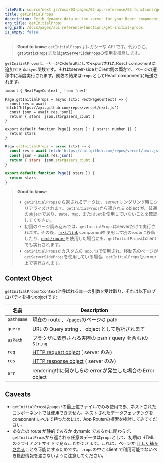 ```yaml
---
filePath: source/next.js/docs/03-pages/02-api-reference/02-functions/get-initial-props.mdx
title: getInitialProps
description: Fetch dynamic data on the server for your React component with getInitialProps.
org_title: getInitialProps
org_path: /docs/pages/api-reference/functions/get-initial-props
is_empty: false
---
```


> **Good to know**: `getInitialProps`はレガシーな API です。代わりに、[`getStaticProps`](/ja/javascript/next.js/v14/03-pages/01-building-your-application/03-data-fetching/01-get-static-props)または[`getServerSideProps`](/ja/javascript/next.js/v14/03-pages/01-building-your-application/03-data-fetching/03-get-server-side-props)の使用を推奨します。

`getInitialProps`は、ページのdefaultとしてexportされたReact componentに追加できる`async`関数です。それはserver-sideとClient側の両方で、ページの遷移中に再度実行されます。関数の結果は`props`としてReact componentに転送されます。

```tsx:pages/index.tsx
import { NextPageContext } from 'next'

Page.getInitialProps = async (ctx: NextPageContext) => {
  const res = await fetch('https://api.github.com/repos/vercel/next.js')
  const json = await res.json()
  return { stars: json.stargazers_count }
}

export default function Page({ stars }: { stars: number }) {
  return stars
}
```

```jsx:pages/index.js
Page.getInitialProps = async (ctx) => {
  const res = await fetch('https://api.github.com/repos/vercel/next.js')
  const json = await res.json()
  return { stars: json.stargazers_count }
}

export default function Page({ stars }) {
  return stars
}
```

> **Good to know**:
>
> - `getInitialProps`から返されるデータは、 server レンダリング時にシリアライズされます。`getInitialProps`から返される object が、普通の`Object`であり、`Date`、`Map`、または`Set`を使用していないことを確認してください。
> - 初回のページ読み込みでは、`getInitialProps`はserverだけで実行されます。その後、[`next/link`](/ja/javascript/next.js/v14/03-pages/02-api-reference/01-components/link) componentを使用して別のrouteに移動したり、[`next/router`](/ja/javascript/next.js/v14/03-pages/02-api-reference/02-functions/use-router)を使用した場合にも、`getInitialProps`はclientでも実行されます。
> - `getInitialProps`がカスタムの`_app.js`で使用され、移動先のページが`getServerSideProps`を使用している場合、`getInitialProps`もserver上で実行されます。

## Context Object

`getInitialProps`は`context`と呼ばれる単一の引数を受け取り、それは以下のプロパティを持つobjectです:

| 名前 | Description |
| ---------- | ----------------------------------------------------------------------------------------------------- |
| `pathname` | 現在の route 、`/pages`のページの path |
| `query` | URL の Query string 、 object として解析されます |
| `asPath` | ブラウザに表示される実際の path ( query を含む)の `String` |
| `req` | [HTTP request object](https://nodejs.org/api/http.html#http_class_http_incomingmessage) ( server のみ) |
| `res` | [HTTP response object](https://nodejs.org/api/http.html#http_class_http_serverresponse) ( server のみ) |
| `err` | rendering中に何かしらの error が発生した場合の Error object |

## Caveats

- `getInitialProps`は`pages/`の最上位ファイルでのみ使用でき、ネストされたコンポーネントでは使用できません。ネストされたデータフェッチングを component レベルで持つためには、[App Router](/ja/javascript/next.js/v14/02-app/01-building-your-application/02-data-fetching)の探索を検討してみてください。
- あなたの route が静的であるか dynamic であるかに関わらず、 `getInitialProps`から返される任意のデータは`props`として、初期の HTML のクライアントサイドで見ることができます。これは、ページが [正しく補充される](https://react.dev/reference/react-dom/hydrate)ことを可能にするためです。 `props`の中に client で利用可能でないべき機密情報を渡さないように注意してください。
